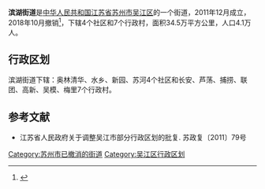 {{中国乡级行政区
| 行政区全称 = 滨湖街道 
| 景观照片文件名 =
| 景观照片描述 =
| 汉语拼音 =
| 上级行政区 = [[江苏省|江苏省]][[苏州市|苏州市]][[吴江区|吴江区]]
| 行政区类别 = [[街道_(行政区划)|街道]]
| 行政区划代码 = 
| 地理坐标 =
| 总面积 = 34.5万平方公里
| 户籍人口 = 
| 户籍人口年份 =
| 常住人口 = 4.1万
| 常住人口年份 = 2011
| 人口密度 =
| 行政区划 = 11
| 官方网站 = 
| 政府驻地 = 鲈乡南路1407号
| 邮政编码 = 
| 毗邻行政区 =
| 位置图文件名 =
| 位置图描述 =
}}

'''滨湖街道'''是[[中华人民共和国|中华人民共和国]][[江苏省|江苏省]][[苏州市|苏州市]][[吴江区|吴江区]]的一个街道，2011年12月成立，2018年10月撤销<ref name=2018tz>{{Cite web|url=http://www.zfxxgk.suzhou.gov.cn/sxqzf/szsrmzf/201810/t20181026_1011130.html|title=苏州市人民政府关于吴江区部分行政区划调整的批复|accessdate=2018-10-27|work=苏州市人民政府|archive-date=2019-09-10|archive-url=https://web.archive.org/web/20190910133224/http://www.zfxxgk.suzhou.gov.cn/sxqzf/szsrmzf/201810/t20181026_1011130.html|dead-url=yes}}</ref>，下辖4个社区和7个行政村，面积34.5万平方公里，人口4.1万人。

==行政区划==
滨湖街道下辖：奥林清华、水乡、新园、苏河4个社区和长安、芦荡、捕捞、联团、高新、吴模、梅里7个行政村。

==参考文献==
{{reflist}}
*江苏省人民政府关于调整吴江市部分行政区划的批复. 苏政复〔2011〕79号

{{江苏省苏州市吴江市行政区划}}
{{江苏行政区划小作品}}

[[Category:苏州市已撤消的街道|Category:苏州市已撤消的街道]]
[[Category:吴江区行政区划|Category:吴江区行政区划]]